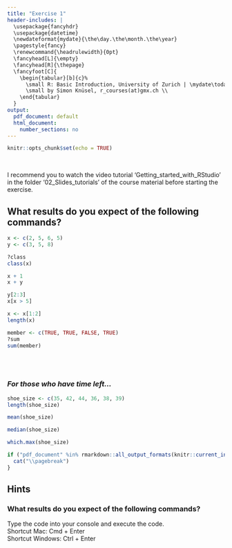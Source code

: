 ```yaml
---
title: "Exercise 1"
header-includes: |
  \usepackage{fancyhdr}
  \usepackage{datetime}
  \newdateformat{mydate}{\the\day.\the\month.\the\year}
  \pagestyle{fancy}
  \renewcommand{\headrulewidth}{0pt}
  \fancyhead[L]{\empty}
  \fancyhead[R]{\thepage}
  \fancyfoot[C]{
    \begin{tabular}[b]{c}%
      \small R: Basic Introduction, University of Zurich | \mydate\today\ \\
      \small by Simon Knüsel, r_courses(at)gmx.ch \\
    \end{tabular}
  }
output:
  pdf_document: default
  html_document:
    number_sections: no
---
```


```r
knitr::opts_chunk$set(echo = TRUE)
```
<br>

I recommend you to watch the video tutorial 'Getting_started_with_RStudio'
in the folder '02_Slides_tutorials' of the course material before starting 
the exercise.
<br>


## What results do you expect of the following commands?

```r
x <- c(2, 5, 6, 5)
y <- c(3, 5, 8)

?class
class(x)

x + 1
x + y

y[2:3]
x[x > 5]

x <- x[1:2]
length(x)

member <- c(TRUE, TRUE, FALSE, TRUE)
?sum
sum(member)
```
<br><br>


### *For those who have time left...*

```r
shoe_size <- c(35, 42, 44, 36, 38, 39)
length(shoe_size)

mean(shoe_size)

median(shoe_size)

which.max(shoe_size)
```


```r
if ("pdf_document" %in% rmarkdown::all_output_formats(knitr::current_input())) {
  cat("\\pagebreak")
}
```


## Hints

### What results do you expect of the following commands?
Type the code into your console and execute the code.  
Shortcut Mac: Cmd + Enter  
Shortcut Windows: Ctrl + Enter

